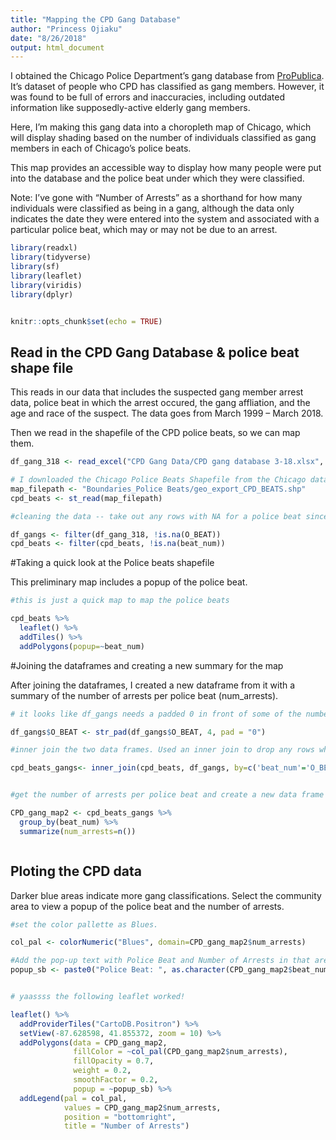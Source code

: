 ```yaml
---
title: "Mapping the CPD Gang Database"
author: "Princess Ojiaku"
date: "8/26/2018"
output: html_document
---
```


I obtained the Chicago Police Department's gang database from [ProPublica](https://www.propublica.org/article/politic-il-insider-chicago-gang-database). It's dataset of people who CPD has classified as gang members. However, it was found to be full of errors and inaccuracies, including outdated information like supposedly-active elderly gang members. 

Here, I'm making this gang data into a choropleth map of Chicago, which will display shading based on the number of individuals classified as gang members in each of Chicago's police beats. 

This map provides an accessible way to display how many people were put into the database and the police beat under which they were classified. 

Note: I've gone with "Number of Arrests" as a shorthand for how many individuals were classified as being in a gang, although the data only indicates the date they were entered into the system and associated with a particular police beat, which may or may not be due to an arrest.

```r

library(readxl)
library(tidyverse)
library(sf)
library(leaflet)
library(viridis)
library(dplyr)


knitr::opts_chunk$set(echo = TRUE)
```

## Read in the CPD Gang Database & police beat shape file

This reads in our data that includes the suspected gang member arrest data, police beat in which the arrest occured, the gang affliation, and the age and race of the suspect. The data goes from March 1999 -- March 2018.

Then we read in the shapefile of the CPD police beats, so we can map them. 

```r

df_gang_318 <- read_excel("CPD Gang Data/CPD gang database 3-18.xlsx", sheet=1)

# I downloaded the Chicago Police Beats Shapefile from the Chicago data portal
map_filepath <- "Boundaries_Police Beats/geo_export_CPD_BEATS.shp"
cpd_beats <- st_read(map_filepath)

#cleaning the data -- take out any rows with NA for a police beat since we can't map those 

df_gangs <- filter(df_gang_318, !is.na(O_BEAT))
cpd_beats <- filter(cpd_beats, !is.na(beat_num))
```

#Taking a quick look at the Police beats shapefile

This preliminary map includes a popup of the police beat.
```r
#this is just a quick map to map the police beats 

cpd_beats %>% 
  leaflet() %>% 
  addTiles() %>% 
  addPolygons(popup=~beat_num)
```

#Joining the dataframes and creating a new summary for the map

After joining the dataframes, I created a new dataframe from it with a summary of the number of arrests per police beat (num_arrests).

```r

# it looks like df_gangs needs a padded 0 in front of some of the numbers to make them 4 digits instead of 3. So let's clean that up before we join it with cpd_beats (which is all 4 digits)

df_gangs$O_BEAT <- str_pad(df_gangs$O_BEAT, 4, pad = "0")

#inner join the two data frames. Used an inner join to drop any rows where the two police beat numbers didn't match up

cpd_beats_gangs<- inner_join(cpd_beats, df_gangs, by=c('beat_num'='O_BEAT'))


#get the number of arrests per police beat and create a new data frame (CPD_gang_map2) with just that info

CPD_gang_map2 <- cpd_beats_gangs %>%
  group_by(beat_num) %>%
  summarize(num_arrests=n()) 



```

## Ploting the CPD data

Darker blue areas indicate more gang classifications. Select the community area to view a popup of the police beat and the number of arrests.

```r

#set the color pallette as Blues. 

col_pal <- colorNumeric("Blues", domain=CPD_gang_map2$num_arrests)

#Add the pop-up text with Police Beat and Number of Arrests in that area
popup_sb <- paste0("Police Beat: ", as.character(CPD_gang_map2$beat_num), "<br>Number of arrests: ", as.character(CPD_gang_map2$num_arrests))


# yaassss the following leaflet worked! 

leaflet() %>%
  addProviderTiles("CartoDB.Positron") %>%
  setView(-87.628598, 41.855372, zoom = 10) %>% 
  addPolygons(data = CPD_gang_map2, 
              fillColor = ~col_pal(CPD_gang_map2$num_arrests), 
              fillOpacity = 0.7, 
              weight = 0.2, 
              smoothFactor = 0.2, 
              popup = ~popup_sb) %>%
  addLegend(pal = col_pal, 
            values = CPD_gang_map2$num_arrests, 
            position = "bottomright", 
            title = "Number of Arrests")

```
